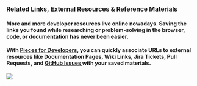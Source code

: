 ### Related Links, External Resources & Reference Materials
#### More and more developer resources live online nowadays. Saving the links you found while researching or problem-solving in the browser, code, or documentation has never been easier.
#### With <a href="{{ links.website.home }}">Pieces for Developers</a>, you can quickly associate URLs to external resources like Documentation Pages, Wiki Links, Jira Tickets, Pull Requests, and <a href="{{ links.internal.share_via_github_gist }}">GitHub Issues </a>with your saved materials.


![](https://storage.googleapis.com/pieces_static_resources/pfd_wiki/RELATED_LINKS_EXTERNAL_RESOURCES.gif)


